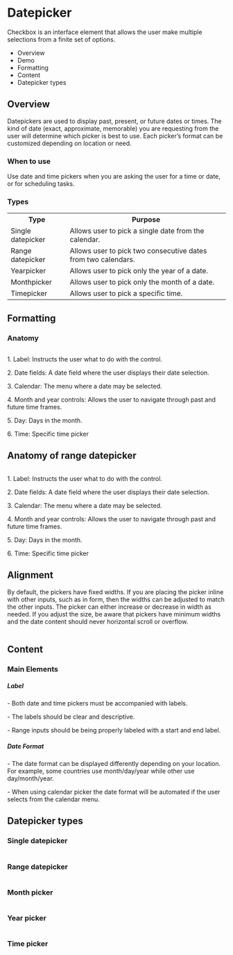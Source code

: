 <div class="main">
  <div class="title-wrapper">
    <h1 class="title">Datepicker</h1>
  </div>
<div class="content">
  <div class="intro">
    <p>Checkbox is an interface element that allows the user make multiple selections from a finite set of
      options.</p>
    <ul>
      <li>Overview</li>
      <li>Demo</li>
      <li>Formatting</li>
      <li>Content</li>
      <li>Datepicker types</li>
    </ul>
  </div>
  <div class="overview">
    <h2>Overview</h2>
    <p>
      Datepickers are used to display past, present, or future dates or times.
      The kind of date (exact, approximate, memorable) you are requesting from the user will determine which picker
      is best to use. Each picker’s format can be customized depending on location or need.
    </p>
  </div>
  <div class="wtu">
    <h3>When to use</h3>
    <p>Use date and time pickers when you are asking the user for a time or date, or for scheduling tasks.</p>
  </div>
  <h3>Types</h3>
  <table>
    <tr>
      <th>Type</th>
      <th>Purpose</th>
    </tr>
    <tr>
      <td>Single datepicker</td>
      <td>Allows user to pick a single date from the calendar.</td>
    </tr>
    <tr>
      <td>Range datepicker</td>
      <td>Allows user to pick two consecutive dates from two calendars.</td>
    </tr>
    <tr>
      <td>Yearpicker</td>
      <td>Allows user to pick only the year of a date.</td>
    </tr>
    <tr>
      <td>Monthpicker</td>
      <td>Allows user to pick only the month of a date.</td>
    </tr>
    <tr>
      <td>Timepicker</td>
      <td>Allows user to pick a specific time.</td>
    </tr>
  </table>
  <logo-playground
    path="example/logo/datepicker-sample/datepicker-showcase/datepicker-showcase.component"
    context='{"title": "Datepicker Demo", "button": true}'
    height="400px">
  </logo-playground>
  <div class="formatting">
    <h2>Formatting</h2>
    <h3>Anatomy</h3>
    <img src="../assets/img/docs_datepicker_anatomy.png" alt=""/>
    <p>1. Label: Instructs the user what to do with the control.</p>
    <p>2. Date fields: A date field where the user displays their date selection.</p>
    <p>3. Calendar: The menu where a date may be selected.</p>
    <p>4. Month and year controls: Allows the user to navigate through past and future time frames.</p>
    <p>5. Day: Days in the month.</p>
    <p>6. Time: Specific time picker</p>
    <h2>
      Anatomy of range datepicker
    </h2>
    <img src="../assets/img/docs_checkbox_anatomy_1.png" alt=""/>
    <p>1. Label: Instructs the user what to do with the control.</p>
    <p>2. Date fields: A date field where the user displays their date selection.</p>
    <p>3. Calendar: The menu where a date may be selected.</p>
    <p>4. Month and year controls: Allows the user to navigate through past and future time frames.</p>
    <p>5. Day: Days in the month.</p>
    <p>6. Time: Specific time picker</p>
    <h2>Alignment</h2>
    <p>
      By default, the pickers have fixed widths. If you are placing the picker inline with other inputs,
      such as in form, then the widths can be adjusted to match the other inputs. The picker can either increase
      or decrease in width as needed. If you adjust the size, be aware that pickers have minimum widths and the date
      content should never horizontal scroll or overflow.
    </p>
    <img src="../assets/img/docs_alignment_anatomy.png" alt=""/>
    <h2>Content</h2>
    <h3>Main Elements</h3>
    <h5>Label</h5>
    <p>- Both date and time pickers must be accompanied with labels.</p>
    <p>- The labels should be clear and descriptive.</p>
    <p>- Range inputs should be being properly labeled with a start and end label.</p>
    <h5>Date Format</h5>
    <p>
      - The date format can be displayed differently depending on your location.
      For example, some countries use month/day/year while other use day/month/year.
    </p>
    <p>
      - When using calendar picker the date format will be automated if the user selects from the calendar menu.
    </p>
    <h2>Datepicker types</h2>
    <h3>
      Single datepicker
    </h3>
    <img src="../assets/img/docs_checkbox_single.png" alt=""/>
    <h3>
      Range datepicker
    </h3>
    <img src="../assets/img/docs_datepicker_range.png" alt=""/>
    <h3>
      Month picker
    </h3>
    <img src="../assets/img/docs_datepicker_month.png" alt=""/>
    <h3>
      Year picker
    </h3>
    <img src="../assets/img/docs_datepicker_year.png" alt=""/>
    <h3>
      Time picker
    </h3>
    <img src="../assets/img/docs_datepicker_time.png" alt=""/>
  </div>



